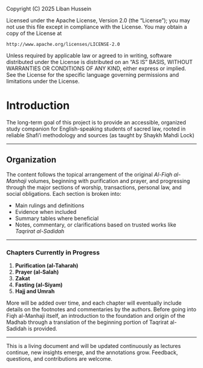 ::: {.content-hidden}
Copyright (C) 2025 Liban Hussein

Licensed under the Apache License, Version 2.0 (the "License");
you may not use this file except in compliance with the License.
You may obtain a copy of the License at

    http://www.apache.org/licenses/LICENSE-2.0

Unless required by applicable law or agreed to in writing, software
distributed under the License is distributed on an "AS IS" BASIS,
WITHOUT WARRANTIES OR CONDITIONS OF ANY KIND, either express or implied.
See the License for the specific language governing permissions and
limitations under the License.
:::

# Introduction {#sec-intro}

The long-term goal of this project is to provide an accessible, organized study companion for English-speaking students of sacred law, rooted in reliable Shafi'i methodology and sources (as taught by Shaykh Mahdi Lock)

---

## Organization

The content follows the topical arrangement of the original *Al-Fiqh al-Manhaji* volumes, beginning with purification and prayer, and progressing through the major sections of worship, transactions, personal law, and social obligations. Each section is broken into:

- Main rulings and definitions  
- Evidence when included  
- Summary tables where beneficial  
- Notes, commentary, or clarifications based on trusted works like *Taqrirat al-Sadidah*

---

### Chapters Currently in Progress

1. **Purification (al-Taharah)**  
2. **Prayer (al-Salah)**  
3. **Zakat**  
4. **Fasting (al-Siyam)**  
5. **Hajj and Umrah**

More will be added over time, and each chapter will eventually include details on the footnotes and commentaries by the authors. Before going into Fiqh al-Manhaji itself, an introduction to the foundation and origin of the Madhab through a translation of the beginning portion of Taqrirat al-Sadidah is provided.

---

::: {.callout-important title="Note"}
This is a living document and will be updated continuously as lectures continue, new insights emerge, and the annotations grow. Feedback, questions, and contributions are welcome.
:::
